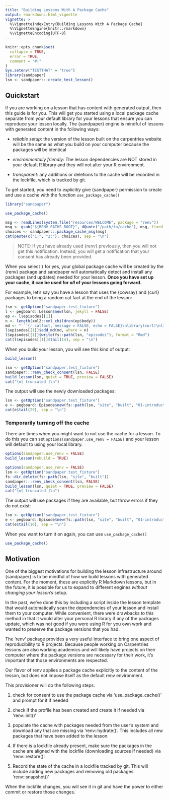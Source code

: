 ```yaml
---
title: "Building Lessons With A Package Cache"
output: rmarkdown::html_vignette
vignette: >
  %\VignetteIndexEntry{Building Lessons With A Package Cache}
  %\VignetteEngine{knitr::rmarkdown}
  %\VignetteEncoding{UTF-8}
---
```


```r
knitr::opts_chunk$set(
  collapse = TRUE,
  error = TRUE,
  comment = "#|"
)
Sys.setenv("TESTTHAT" = "true")
library(sandpaper)
lsn <- sandpaper:::create_test_lesson()
```

## Quickstart

If you are working on a lesson that has content with generated output, then this
guide is for you. This will get you started using a local package cache separate
from your default library for your lessons that ensure you can reproduce your
lesson locally. The {sandpaper} engine is mindful of lessons with generated
content in the following ways:

- *reliable setup*: the version of the lesson built on the carpentries website
  will be the same as what you build on your computer because the packages will
  be identical

- *environmentally friendly*: The lesson dependencies are NOT stored in your
  default R library and they will not alter your R environment.

- *transparent*: any additions or deletions to the cache will be recorded in
  the lockfile, which is tracked by git.

To get started, you need to *explicitly* give {sandpaper} permission to create
and use a cache with the function `use_package_cache()`

```r
library("sandpaper")
```

```r
use_package_cache()
```
```r
msg <- readLines(system.file("resources/WELCOME", package = "renv"))
msg <- gsub("${RENV_PATHS_ROOT}", dQuote("/path/to/cache"), msg, fixed = TRUE)
choices <- sandpaper:::package_cache_msg(msg)
cat(paste(c("1:", "2:"), choices), sep = "\n")
```

> NOTE: If you have already used {renv} previously, then you will not get this
> notification. Instead, you will get a notification that your consent has 
> already been provided.

When you select `1` for yes, your global package cache will be created by the
{renv} package and sandpaper will automatically detect and install any packages
(and updates) needed for your lesson. **Once you have set up your cache, it can
be used for *all* of your lessons going forward.**

For example, let's say you have a lesson that uses the {cowsay} and {curl} 
packages to bring a random cat fact at the end of the lesson:

```r
lsn <- getOption("sandpaper.test_fixture")
l <- pegboard::Lesson$new(lsn, jekyll = FALSE)
ep <- l$episodes[[1]]
n <- length(xml2::xml_children(ep$body))
md <- "```{r catfact, message = FALSE, echo = FALSE}\nlibrary(curl)\nlibrary(cowsay)\nsay('catfact', 'cat')\n```"
l$episodes[[1]]$add_md(md, where = n)
l$episodes[[1]]$write(fs::path(lsn, "episodes"), format = "Rmd")
cat(l$episodes[[1]]$tail(14), sep = "\n")
```

When you build your lesson, you will see this kind of output:

```r
build_lesson()
```

```r
lsn <- getOption("sandpaper.test_fixture")
sandpaper:::renv_check_consent(lsn, FALSE)
build_lesson(lsn, quiet = TRUE, preview = FALSE)
cat("\n[ truncated ]\n")
```

The output will use the newly downloaded packages:

```r
lsn <- getOption("sandpaper.test_fixture")
e <- pegboard::Episode$new(fs::path(lsn, "site", "built", "01-introduction.md"))
cat(e$tail(29), sep = "\n")
```


### Temporarily turning off the cache

There are times when you might want to not use the cache for a lesson. To do 
this you can set `options(sandpaper.use_renv = FALSE)` and your lesson will 
default to using your local library. 

```r
options(sandpaper.use_renv = FALSE)
build_lesson(rebuild = TRUE)
```

```r
options(sandpaper.use_renv = FALSE)
lsn <- getOption("sandpaper.test_fixture")
fs::dir_delete(fs::path(lsn, "site", "built"))
sandpaper:::renv_check_consent(lsn, FALSE)
build_lesson(lsn, quiet = TRUE, preview = FALSE)
cat("\n[ truncated ]\n")
```

The output will use packages if they are available, but throw errors if they
do not exist:

```r
lsn <- getOption("sandpaper.test_fixture")
e <- pegboard::Episode$new(fs::path(lsn, "site", "built", "01-introduction.md"))
cat(e$tail(16), sep = "\n")
```

When you want to turn it on again, you can use `use_package_cache()`

```r
use_package_cache()
```


## Motivation

One of the biggest motivations for building the lesson infrastructure around
{sandpaper} is to be mindful of how we build lessons with generated content. For
the moment, these are explicitly R Markdown lessons, but in the future, it is
possible for us to expand to different engines *without changing your lesson's*
setup.

In the past, we've done this by including a script inside the lesson template
that would automatically scan the dependencies of your lesson and install them
to your computer. While convenient, there were drawbacks to this method in that
it would alter your personal R library if any of the packages update, which was
not good if you were using R for you own work and wanted to preserve the package
versions that you had.

The ‘renv’ package provides a very useful interface to bring one aspect of
reproducibility to R projects. Because people working on Carpentries lessons
are also working academics and will likely have projects on their computer
where the package versions are necessary for their work, it's important that
those environments are respected.

Our flavor of renv applies a package cache explicitly to the content of the
lesson, but does not impose itself as the default renv environment.

This provisioner will do the following steps:

 1. check for consent to use the package cache via ‘use_package_cache()’ and
    prompt for it if needed

 2. check if the profile has been created and create it if needed via
    ‘renv::init()’

 3. populate the cache with packages needed from the user's system and download
    any that are missing via ‘renv::hydrate()’. This includes all new packages
    that have been added to the lesson.

 4. If there is a lockfile already present, make sure the packages in the cache
    are aligned with the lockfile (downloading sources if needed) via
    ‘renv::restore()’.

 5. Record the state of the cache in a lockfile tracked by git.  This will
    include adding new packages and removing old packages. ‘renv::snapshot()’

When the lockfile changes, you will see it in git and have the power to either
commit or restore those changes.

